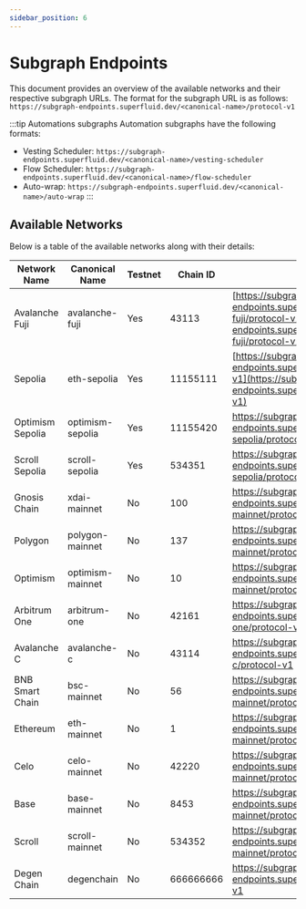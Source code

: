 ```yaml
---
sidebar_position: 6
---
```



# Subgraph Endpoints

This document provides an overview of the available networks and their respective subgraph URLs. The format for the subgraph URL is as follows:
`https://subgraph-endpoints.superfluid.dev/<canonical-name>/protocol-v1`

:::tip Automations subgraphs
Automation subgraphs have the following formats:
- Vesting Scheduler: `https://subgraph-endpoints.superfluid.dev/<canonical-name>/vesting-scheduler`
- Flow Scheduler: `https://subgraph-endpoints.superfluid.dev/<canonical-name>/flow-scheduler`
- Auto-wrap: `https://subgraph-endpoints.superfluid.dev/<canonical-name>/auto-wrap`
:::

## Available Networks

Below is a table of the available networks along with their details:

| Network Name | Canonical Name | Testnet | Chain ID | Subgraph URL |
| --- | --- | --- | --- | --- |
| Avalanche Fuji | avalanche-fuji | Yes | 43113 | [https://subgraph-endpoints.superfluid.dev/avalanche-fuji/protocol-v1](https://subgraph-endpoints.superfluid.dev/avalanche-fuji/protocol-v1) |
| Sepolia | eth-sepolia | Yes | 11155111 | [https://subgraph-endpoints.superfluid.dev/eth-sepolia/protocol-v1](https://subgraph-endpoints.superfluid.dev/eth-sepolia/protocol-v1) |
| Optimism Sepolia | optimism-sepolia | Yes | 11155420 | https://subgraph-endpoints.superfluid.dev/optimism-sepolia/protocol-v1 |
| Scroll Sepolia | scroll-sepolia | Yes | 534351 | https://subgraph-endpoints.superfluid.dev/scroll-sepolia/protocol-v1 |
| Gnosis Chain | xdai-mainnet | No | 100 | https://subgraph-endpoints.superfluid.dev/xdai-mainnet/protocol-v1 |
| Polygon | polygon-mainnet | No | 137 | https://subgraph-endpoints.superfluid.dev/polygon-mainnet/protocol-v1 |
| Optimism | optimism-mainnet | No | 10 | https://subgraph-endpoints.superfluid.dev/optimism-mainnet/protocol-v1 |
| Arbitrum One | arbitrum-one | No | 42161 | https://subgraph-endpoints.superfluid.dev/arbitrum-one/protocol-v1 |
| Avalanche C | avalanche-c | No | 43114 | https://subgraph-endpoints.superfluid.dev/avalanche-c/protocol-v1 |
| BNB Smart Chain | bsc-mainnet | No | 56 | https://subgraph-endpoints.superfluid.dev/bsc-mainnet/protocol-v1 |
| Ethereum | eth-mainnet | No | 1 | https://subgraph-endpoints.superfluid.dev/eth-mainnet/protocol-v1 |
| Celo | celo-mainnet | No | 42220 | https://subgraph-endpoints.superfluid.dev/celo-mainnet/protocol-v1 |
| Base | base-mainnet | No | 8453 | https://subgraph-endpoints.superfluid.dev/base-mainnet/protocol-v1 |
| Scroll | scroll-mainnet | No | 534352 | https://subgraph-endpoints.superfluid.dev/scroll-mainnet/protocol-v1 |
| Degen Chain | degenchain | No | 666666666 | https://subgraph-endpoints.superfluid.dev/degenchain/protocol-v1 |





